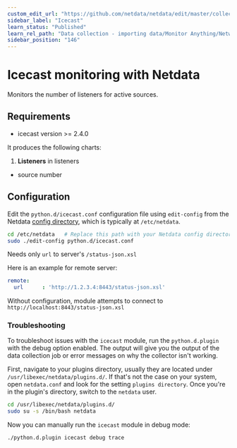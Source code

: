 ```yaml
---
custom_edit_url: "https://github.com/netdata/netdata/edit/master/collectors/python.d.plugin/icecast/README.md"
sidebar_label: "Icecast"
learn_status: "Published"
learn_rel_path: "Data collection - importing data/Monitor Anything/Networking"
sidebar_position: "146"
---
```



# Icecast monitoring with Netdata

Monitors the number of listeners for active sources.

## Requirements

-   icecast version >= 2.4.0

It produces the following charts:

1.  **Listeners** in listeners

-   source number

## Configuration

Edit the `python.d/icecast.conf` configuration file using `edit-config` from the Netdata [config
directory](/docs/nightly/getting-started/configuration), which is typically at `/etc/netdata`.

```bash
cd /etc/netdata   # Replace this path with your Netdata config directory, if different
sudo ./edit-config python.d/icecast.conf
```

Needs only `url` to server's `/status-json.xsl`

Here is an example for remote server:

```yaml
remote:
  url      : 'http://1.2.3.4:8443/status-json.xsl'
```

Without configuration, module attempts to connect to `http://localhost:8443/status-json.xsl`




### Troubleshooting

To troubleshoot issues with the `icecast` module, run the `python.d.plugin` with the debug option enabled. The 
output will give you the output of the data collection job or error messages on why the collector isn't working.

First, navigate to your plugins directory, usually they are located under `/usr/libexec/netdata/plugins.d/`. If that's 
not the case on your system, open `netdata.conf` and look for the setting `plugins directory`. Once you're in the 
plugin's directory, switch to the `netdata` user.

```bash
cd /usr/libexec/netdata/plugins.d/
sudo su -s /bin/bash netdata
```

Now you can manually run the `icecast` module in debug mode:

```bash
./python.d.plugin icecast debug trace
```

